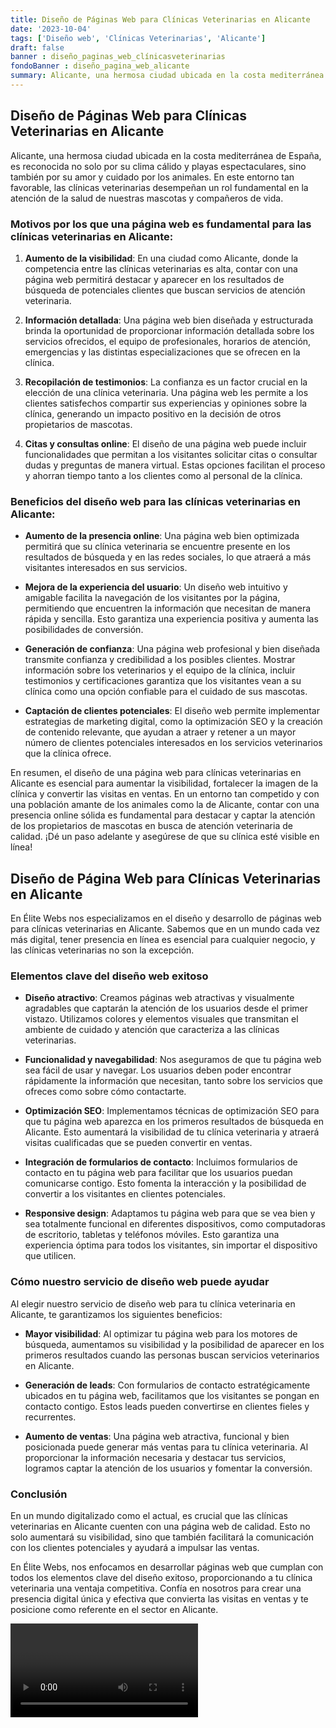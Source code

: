 ```yaml
---
title: Diseño de Páginas Web para Clínicas Veterinarias en Alicante
date: '2023-10-04'
tags: ['Diseño web', 'Clínicas Veterinarias', 'Alicante']
draft: false
banner : diseño_paginas_web_clínicasveterinarias
fondoBanner : diseño_pagina_web_alicante
summary: Alicante, una hermosa ciudad ubicada en la costa mediterránea de España, es reconocida no solo por su clima cálido y playas espectaculares, sino también por su amor y cuidado por los animales. En este entorno tan favorable, las clínicas veterinarias desempeñan un rol fundamental en la atención de la salud de nuestras mascotas y compañeros de vida.
---
```


## Diseño de Páginas Web para Clínicas Veterinarias en Alicante

Alicante, una hermosa ciudad ubicada en la costa mediterránea de España, es reconocida no solo por su clima cálido y playas espectaculares, sino también por su amor y cuidado por los animales. En este entorno tan favorable, las clínicas veterinarias desempeñan un rol fundamental en la atención de la salud de nuestras mascotas y compañeros de vida.

### Motivos por los que una página web es fundamental para las clínicas veterinarias en Alicante:

1. **Aumento de la visibilidad**: En una ciudad como Alicante, donde la competencia entre las clínicas veterinarias es alta, contar con una página web permitirá destacar y aparecer en los resultados de búsqueda de potenciales clientes que buscan servicios de atención veterinaria.

2. **Información detallada**: Una página web bien diseñada y estructurada brinda la oportunidad de proporcionar información detallada sobre los servicios ofrecidos, el equipo de profesionales, horarios de atención, emergencias y las distintas especializaciones que se ofrecen en la clínica.

3. **Recopilación de testimonios**: La confianza es un factor crucial en la elección de una clínica veterinaria. Una página web les permite a los clientes satisfechos compartir sus experiencias y opiniones sobre la clínica, generando un impacto positivo en la decisión de otros propietarios de mascotas.

4. **Citas y consultas online**: El diseño de una página web puede incluir funcionalidades que permitan a los visitantes solicitar citas o consultar dudas y preguntas de manera virtual. Estas opciones facilitan el proceso y ahorran tiempo tanto a los clientes como al personal de la clínica.

### Beneficios del diseño web para las clínicas veterinarias en Alicante:

- **Aumento de la presencia online**: Una página web bien optimizada permitirá que su clínica veterinaria se encuentre presente en los resultados de búsqueda y en las redes sociales, lo que atraerá a más visitantes interesados en sus servicios.

- **Mejora de la experiencia del usuario**: Un diseño web intuitivo y amigable facilita la navegación de los visitantes por la página, permitiendo que encuentren la información que necesitan de manera rápida y sencilla. Esto garantiza una experiencia positiva y aumenta las posibilidades de conversión.

- **Generación de confianza**: Una página web profesional y bien diseñada transmite confianza y credibilidad a los posibles clientes. Mostrar información sobre los veterinarios y el equipo de la clínica, incluir testimonios y certificaciones garantiza que los visitantes vean a su clínica como una opción confiable para el cuidado de sus mascotas.

- **Captación de clientes potenciales**: El diseño web permite implementar estrategias de marketing digital, como la optimización SEO y la creación de contenido relevante, que ayudan a atraer y retener a un mayor número de clientes potenciales interesados en los servicios veterinarios que la clínica ofrece.

En resumen, el diseño de una página web para clínicas veterinarias en Alicante es esencial para aumentar la visibilidad, fortalecer la imagen de la clínica y convertir las visitas en ventas. En un entorno tan competido y con una población amante de los animales como la de Alicante, contar con una presencia online sólida es fundamental para destacar y captar la atención de los propietarios de mascotas en busca de atención veterinaria de calidad. ¡Dé un paso adelante y asegúrese de que su clínica esté visible en línea!

<GifSeo />

<Cta />

## Diseño de Página Web para Clínicas Veterinarias en Alicante

En Élite Webs nos especializamos en el diseño y desarrollo de páginas web para clínicas veterinarias en Alicante. Sabemos que en un mundo cada vez más digital, tener presencia en línea es esencial para cualquier negocio, y las clínicas veterinarias no son la excepción.

### Elementos clave del diseño web exitoso

- **Diseño atractivo**: Creamos páginas web atractivas y visualmente agradables que captarán la atención de los usuarios desde el primer vistazo. Utilizamos colores y elementos visuales que transmitan el ambiente de cuidado y atención que caracteriza a las clínicas veterinarias.

- **Funcionalidad y navegabilidad**: Nos aseguramos de que tu página web sea fácil de usar y navegar. Los usuarios deben poder encontrar rápidamente la información que necesitan, tanto sobre los servicios que ofreces como sobre cómo contactarte.

- **Optimización SEO**: Implementamos técnicas de optimización SEO para que tu página web aparezca en los primeros resultados de búsqueda en Alicante. Esto aumentará la visibilidad de tu clínica veterinaria y atraerá visitas cualificadas que se pueden convertir en ventas.

- **Integración de formularios de contacto**: Incluimos formularios de contacto en tu página web para facilitar que los usuarios puedan comunicarse contigo. Esto fomenta la interacción y la posibilidad de convertir a los visitantes en clientes potenciales.

- **Responsive design**: Adaptamos tu página web para que se vea bien y sea totalmente funcional en diferentes dispositivos, como computadoras de escritorio, tabletas y teléfonos móviles. Esto garantiza una experiencia óptima para todos los visitantes, sin importar el dispositivo que utilicen.

### Cómo nuestro servicio de diseño web puede ayudar

Al elegir nuestro servicio de diseño web para tu clínica veterinaria en Alicante, te garantizamos los siguientes beneficios:

- **Mayor visibilidad**: Al optimizar tu página web para los motores de búsqueda, aumentamos su visibilidad y la posibilidad de aparecer en los primeros resultados cuando las personas buscan servicios veterinarios en Alicante.

- **Generación de leads**: Con formularios de contacto estratégicamente ubicados en tu página web, facilitamos que los visitantes se pongan en contacto contigo. Estos leads pueden convertirse en clientes fieles y recurrentes.

- **Aumento de ventas**: Una página web atractiva, funcional y bien posicionada puede generar más ventas para tu clínica veterinaria. Al proporcionar la información necesaria y destacar tus servicios, logramos captar la atención de los usuarios y fomentar la conversión.

### Conclusión

En un mundo digitalizado como el actual, es crucial que las clínicas veterinarias en Alicante cuenten con una página web de calidad. Esto no solo aumentará su visibilidad, sino que también facilitará la comunicación con los clientes potenciales y ayudará a impulsar las ventas.

En Élite Webs, nos enfocamos en desarrollar páginas web que cumplan con todos los elementos clave del diseño exitoso, proporcionando a tu clínica veterinaria una ventaja competitiva. Confía en nosotros para crear una presencia digital única y efectiva que convierta las visitas en ventas y te posicione como referente en el sector en Alicante.

<Video />

<CtaBot job='Clínicas Veterinarias' city='Alicante'/>

<Gmaps query='Alicante+españa+maps' />